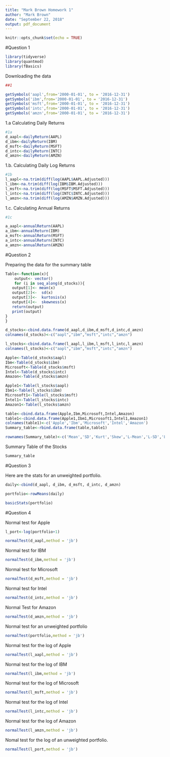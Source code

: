 ---
title: "Mark Brown Homework 1"
author: "Mark Brown"
date: "September 22, 2018"
output: pdf_document
---

```{r setup, include=FALSE}
knitr::opts_chunk$set(echo = TRUE)
```

#Question 1

```{r, echo=FALSE, include=FALSE}
library(tidyverse)
library(quantmod)
library(fBasics)


```

Downloading the data

```{r}
##1

getSymbols('aapl',from='2000-01-01', to = '2016-12-31')
getSymbols('ibm',from='2000-01-01', to = '2016-12-31')
getSymbols('msft',from='2000-01-01', to = '2016-12-31')
getSymbols('intc',from='2000-01-01', to = '2016-12-31')
getSymbols('amzn',from='2000-01-01', to = '2016-12-31')


```

1.a Calculating Daily Returns
```{r}
#1a
d_aapl<-dailyReturn(AAPL)
d_ibm<-dailyReturn(IBM)
d_msft<-dailyReturn(MSFT)
d_intc<-dailyReturn(INTC)
d_amzn<-dailyReturn(AMZN)
```

1.b. Calculating Daily Log Returns

```{r}

#1b
l_aapl<-na.trim(diff(log(AAPL$AAPL.Adjusted)))
l_ibm<-na.trim(diff(log(IBM$IBM.Adjusted)))
l_msft<-na.trim(diff(log(MSFT$MSFT.Adjusted)))
l_intc<-na.trim(diff(log(INTC$INTC.Adjusted)))
l_amzn<-na.trim(diff(log(AMZN$AMZN.Adjusted)))
```

1.c. Calculating Annual Returns

```{r}
#1c

a_aapl<-annualReturn(AAPL)
a_ibm<-annualReturn(IBM)
a_msft<-annualReturn(MSFT)
a_intc<-annualReturn(INTC)
a_amzn<-annualReturn(AMZN)


```

#Question 2

Preparing the data for the summary table
```{r}


Table<-function(x){
    output<- vector()
    for (i in seq_along(d_stocks)){
   output[1]<- mean(x)
   output[2]<-  sd(x)
   output[3]<-  kurtosis(x)
   output[4]<-  skewness(x)
   return(output)
   print(output)
}
}

d_stocks<-cbind.data.frame(d_aapl,d_ibm,d_msft,d_intc,d_amzn)
colnames(d_stocks)<-c("aapl","ibm","msft","intc","amzn")

l_stocks<-cbind.data.frame(l_aapl,l_ibm,l_msft,l_intc,l_amzn)
colnames(l_stocks)<-c("aapl","ibm","msft","intc","amzn")

Apple<-Table(d_stocks$aapl)
Ibm<-Table(d_stocks$ibm)
Microsoft<-Table(d_stocks$msft)
Intel<-Table(d_stocks$intc)
Amazon<-Table(d_stocks$amzn)

Apple1<-Table(l_stocks$aapl)
Ibm1<-Table(l_stocks$ibm)
Microsoft1<-Table(l_stocks$msft)
Intel1<-Table(l_stocks$intc)
Amazon1<-Table(l_stocks$amzn)

table<-cbind.data.frame(Apple,Ibm,Microsoft,Intel,Amazon)
table1<-cbind.data.frame(Apple1,Ibm1,Microsoft1,Intel1,Amazon1)
colnames(table1)<-c('Apple','Ibm','Microsoft','Intel','Amazon')
Summary_table<-rbind.data.frame(table,table1)

rownames(Summary_table)<-c('Mean','SD','Kurt','Skew','L-Mean','L-SD','L-Kurt','L-Skew')
```

Summary Table of the Stocks

```{r}

Summary_table


```

#Question 3

Here are the stats for an unweighted portfolio.

```{r}

daily<-cbind(d_aapl, d_ibm, d_msft, d_intc, d_amzn)

portfolio<-rowMeans(daily)

basicStats(portfolio)


```


#Question 4

Normal test for Apple


```{r}

l_port<-log(portfolio+1)

normalTest(d_aapl,method = 'jb')

```

Normal test for IBM

```{r}

normalTest(d_ibm,method = 'jb')

```

Normal test for Microsoft

```{r}

normalTest(d_msft,method = 'jb')
```

Normal test for Intel

```{r}

normalTest(d_intc,method = 'jb')

```

Normal Test for Amazon

```{r}

normalTest(d_amzn,method = 'jb')

```

Normal test for an unweighted portfolio

```{r}

normalTest(portfolio,method = 'jb')

```

Normal test for the log of Apple

```{r}

normalTest(l_aapl,method = 'jb')

```

Normal test for the log of IBM 


```{r}

normalTest(l_ibm,method = 'jb')

```

Normal test for the log of Microsoft

```{r}

normalTest(l_msft,method = 'jb')

```

Normal test for the log of Intel

```{r}

normalTest(l_intc,method = 'jb')

```

Normal test for the log of Amazon

```{r}

normalTest(l_amzn,method = 'jb')

```

Nomal test for the log of an unweighted portfolio.


```{r}

normalTest(l_port,method = 'jb')

```




